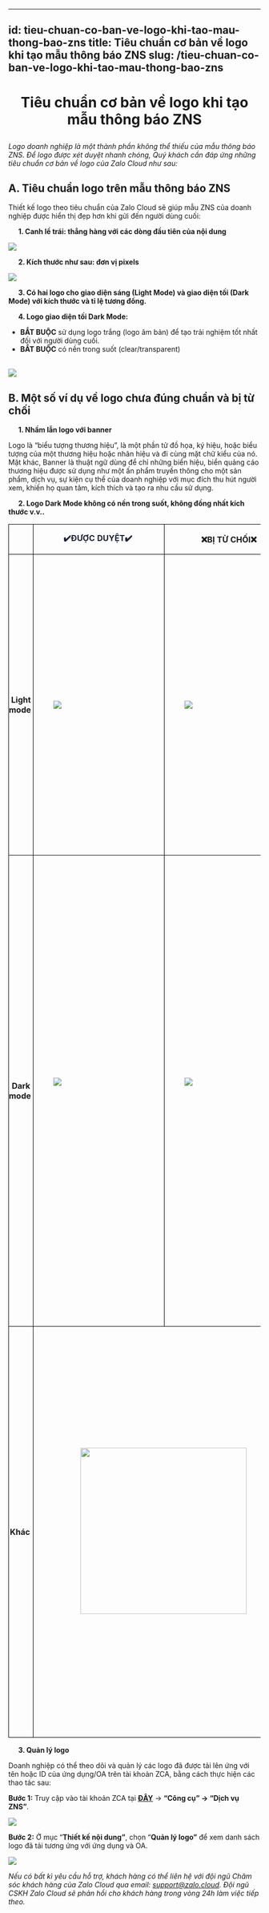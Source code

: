 
---
id: tieu-chuan-co-ban-ve-logo-khi-tao-mau-thong-bao-zns
title: Tiêu chuẩn cơ bản về logo khi tạo mẫu thông báo ZNS 
slug: /tieu-chuan-co-ban-ve-logo-khi-tao-mau-thong-bao-zns
---

# <p align="center">Tiêu chuẩn cơ bản về logo khi tạo mẫu thông báo ZNS</p>


_Logo doanh nghiệp là một thành phần không thể thiếu của mẫu thông báo ZNS. Để logo được xét duyệt nhanh chóng, Quý khách cần đáp ứng những tiêu chuẩn cơ bản về logo của Zalo Cloud như sau:_ 


## A. Tiêu chuẩn logo trên mẫu thông báo ZNS

Thiết kế logo theo tiêu chuẩn của Zalo Cloud sẽ giúp mẫu ZNS của doanh nghiệp được hiển thị đẹp hơn khi gửi đến người dùng cuối:  

     **1. Canh lề trái: thẳng hàng với các dòng đầu tiên của nội dung**

<p style={{ textAlign: "center" }}>
  <img src="https://stc-oa.zdn.vn/uploads/fe87464bbafeea5bbcdae6b11225a8fb.png" />
</p>


     **2. Kích thước như sau: đơn vị pixels**

<p style={{ textAlign: "center" }}>
  <img src="https://stc-oa.zdn.vn/uploads/a913c189963f9ef8dddd580c1fb5cec5.png" />
</p>


     **3. Có hai logo cho giao diện sáng (Light Mode) và giao diện tối (Dark Mode) với kích thước và tỉ lệ tương đồng.**  


     **4. Logo giao diện tối Dark Mode:** 

*   **BẮT BUỘC** sử dụng logo trắng (logo âm bản) để tạo trải nghiệm tốt nhất đối với người dùng cuối. 
*   **BẮT BUỘC** có nền trong suốt (clear/transparent)    
     

<p style={{ textAlign: "center" }}>
  <img src="https://stc-oa.zdn.vn/uploads/22807af5d5e7be1cb25450f981f8502f.png" />
</p>



## B. Một số ví dụ về logo chưa đúng chuẩn và bị từ chối

     **1. Nhầm lẫn logo với banner** 

Logo là “biểu tượng thương hiệu”, là một phần tử đồ họa, ký hiệu, hoặc biểu tượng của một thương hiệu hoặc nhãn hiệu và đi cùng mặt chữ kiểu của nó. Mặt khác, Banner là thuật ngữ dùng để chỉ những biển hiệu, biển quảng cáo thương hiệu được sử dụng như một ấn phẩm truyền thông cho một sản phẩm, dịch vụ, sự kiện cụ thể của doanh nghiệp với mục đích thu hút người xem, khiến họ quan tâm, kích thích và tạo ra nhu cầu sử dụng. 

     **2. Logo Dark Mode không có nền trong suốt, không đồng nhất kích thước v.v..** 

<table class="ck-table-resized" style="background-color:transparent;"><colgroup><col style="width:11.68%;"><col style="width:24.98%;"><col style="width:25.75%;"><col style="width:37.59%;"></colgroup><tbody><tr><td style="background-color:transparent;border:1px solid rgb(0, 0, 0);padding:0px;vertical-align:top;width:61px;"><p style="margin-left:0px;">&nbsp;</p></td><td style="background-color:transparent;border:1px solid rgb(0, 0, 0);padding:0px;width:191px;"><p style="margin-left:0px;text-align:center;"><span style="color:rgb(27,34,50);"><strong>✔️ĐƯỢC DUYỆT✔️</strong>&nbsp;</span></p></td><td style="background-color:transparent;border:1px solid rgb(0, 0, 0);padding:0px;width:197px;"><p style="margin-left:0px;text-align:center;"><strong>❌BỊ TỪ CHỐI❌</strong>&nbsp;</p></td><td style="background-color:transparent;border:1px solid rgb(0, 0, 0);padding:0px;width:158px;"><p style="margin-left:0px;text-align:center;"><strong>LÝ GIẢI</strong>&nbsp;</p></td></tr><tr><td style="background-color:transparent;border:1px solid rgb(0, 0, 0);padding:0px;width:61px;"><p style="margin-left:0px;text-align:center;"><strong>Light mode</strong>&nbsp;</p></td><td style="background-color:transparent;border:1px solid rgb(0, 0, 0);padding:0px;width:191px;"><p style="margin-left:0px;text-align:center;">&nbsp;</p><p style="margin-left:0px;text-align:center;">&nbsp;</p><figure class="image image_resized" style="width:100%;"><img src="https://stc-oa.zdn.vn/uploads/1c8b5379d2dcab34beb7c9e3352dcccf.png"></figure><p style="margin-left:0px;text-align:center;">&nbsp;</p><p style="margin-left:0px;text-align:center;">&nbsp;</p></td><td style="background-color:transparent;border:1px solid rgb(0, 0, 0);padding:0px;width:197px;"><p style="margin-left:0px;text-align:center;"><strong>️</strong></p><figure class="image image_resized" style="width:96.96%;"><img src="https://stc-oa.zdn.vn/uploads/6a79d5004ee67d00f2406158532bedde.png"></figure><p style="margin-left:0px;text-align:center;">&nbsp;</p></td><td style="background-color:transparent;border:1px solid rgb(0, 0, 0);padding:0px;vertical-align:top;width:158px;"><p style="margin-left:0px;">Logo có nền xanh/nền trắng không phải nền trong suốt&nbsp;</p><p style="margin-left:0px;">Logo lightmode đúng chuẩn sử dụng nền trong suốt&nbsp;</p><p style="margin-left:0px;">Logo lightmode và darkmode <strong>bắt buộc</strong> có thiết kế, kích thước và tỉ lệ tương đồng&nbsp;</p><p style="margin-left:0px;">&nbsp;</p></td></tr><tr><td style="background-color:transparent;border:1px solid rgb(0, 0, 0);padding:0px;width:61px;"><p style="margin-left:0px;text-align:center;"><strong>Dark mode</strong>&nbsp;</p></td><td style="background-color:transparent;border:1px solid rgb(0, 0, 0);padding:0px;width:191px;"><figure class="image image_resized" style="width:181px;"><img src="https://stc-oa.zdn.vn/uploads/580fd3e5e4e278bb8375f6077d87334e.png"></figure><p style="margin-left:0px;text-align:center;">&nbsp;</p></td><td style="background-color:transparent;border:1px solid rgb(0, 0, 0);padding:0px;width:197px;"><figure class="image image_resized" style="width:181px;"><img src="https://stc-oa.zdn.vn/uploads/3017937cd832c2d2d6a0c12074ff35f3.png"></figure><p style="margin-left:0px;text-align:center;">&nbsp;</p></td><td style="background-color:transparent;border:1px solid rgb(0, 0, 0);padding:0px;vertical-align:top;width:158px;"><p style="margin-left:0px;">Logo darkmode có nền đen không phải nền trong suốt&nbsp;</p><p style="margin-left:0px;">&nbsp;<br>Logo darkmode đúng chuẩn &nbsp;<br>(<strong>sử dụng logo âm bản, file .png và có <u>nền trong suốt</u></strong>)&nbsp;</p><p style="margin-left:0px;">Logo âm bản <strong><u>bắt buộc</u></strong> có màu trắng hoặc sáng màu <strong><u>và</u></strong> không có bất kì vùng màu tối, gây khó nhìn ở giao diện darkmode&nbsp;</p><p style="margin-left:0px;">Logo lightmode và darkmode <strong>bắt buộc</strong> phải có thiết kế, kích thước và tỉ lệ tương đồng&nbsp;</p></td></tr><tr><td style="background-color:transparent;border:1px solid rgb(0, 0, 0);padding:0px;width:61px;"><p style="margin-left:0px;text-align:center;"><strong>Khác&nbsp;</strong></p></td><td style="background-color:transparent;border:1px solid rgb(0, 0, 0);padding:0px;width:388px;" colspan="2"><p style="margin-left:0px;text-align:center;"><img class="image_resized" style="width:332px;" src="https://stc-oa.zdn.vn/uploads/de7fd294bfd1b1b63fd7b4c77cfb1467.png">&nbsp;</p></td><td style="background-color:transparent;border:1px solid rgb(0, 0, 0);padding:0px;vertical-align:top;width:158px;"><p style="margin-left:0px;">Hình ảnh là Banner chứ không phải logo&nbsp;</p><p style="margin-left:0px;">Chứa thông tin như một ấn phẩm truyền thông về dịch vụ của doanh nghiệp&nbsp;</p><p style="margin-left:0px;">Logo <strong><u>không</u></strong> đính kèm SĐT hoặc đường dẫn (link)</p><p style="margin-left:0px;">Ngoại trừ trường hợp: thiết kế của logo mặc định bao gồm có SĐT và/hoặc đường dẫn (thiết kế này được công khai tại website chính thức của doanh nghiệp)</p></td></tr></tbody></table>


     **3. Quản lý logo**   

Doanh nghiệp có thể theo dõi và quản lý các logo đã được tải lên ứng với tên hoặc ID của ứng dụng/OA trên tài khoản ZCA, bằng cách thực hiện các thao tác sau:  

**Bước 1:** Truy cập vào tài khoản ZCA tại [**ĐÂY**](https://account.zalo.cloud/QBU7GBG7N6WDDJAA8/spending/overview) → **“Công cụ” → “Dịch vụ ZNS”**.  

<p style={{ textAlign: "center" }}>
  <img src="https://stc-oa.zdn.vn/uploads/1076997b62f8dc88885d319cb59e49e4.png" />
</p>


**Bước 2:** Ở mục “**Thiết kế nội dung”**, chọn “**Quản lý logo”** để xem danh sách logo đã tải tương ứng với ứng dụng và OA. 

<p style={{ textAlign: "center" }}>
  <img src="https://stc-oa.zdn.vn/uploads/d8a782ac4e74973a621f1bed2c498205.png" />
</p>

_Nếu có bất kì yêu cầu hỗ trợ, khách hàng có thể liên hệ với đội ngũ Chăm sóc khách hàng của Zalo Cloud qua email:_ [_support@zalo.cloud_](mailto:support@zalo.cloud)_. Đội ngũ CSKH Zalo Cloud sẽ phản hồi cho khách hàng trong vòng 24h làm việc tiếp theo._
